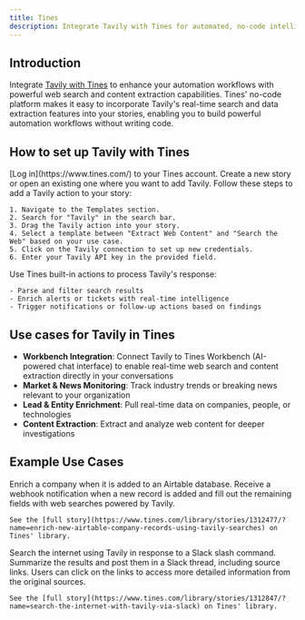 ```yaml
---
title: Tines
description: Integrate Tavily with Tines for automated, no-code intelligence workflows.
---
```


## Introduction

Integrate [Tavily with Tines](https://www.tines.com/docs/credentials/connect-flows/tavily/) to enhance your automation workflows with powerful web search and content extraction capabilities. Tines' no-code platform makes it easy to incorporate Tavily's real-time search and data extraction features into your stories, enabling you to build powerful automation workflows without writing code.

## How to set up Tavily with Tines

<ExpandableGroup>
  <Expandable title="Step 1: Log in to Tines" default-open="false">
    [Log in](https://www.tines.com/) to your Tines account.
  </Expandable>

  <Expandable title="Step 2: Create or Open a Story" default-open="false">
    Create a new story or open an existing one where you want to add Tavily.
  </Expandable>

  <Expandable title="Step 3: Add a Tavily Action" default-open="false">
    Follow these steps to add a Tavily action to your story:

    1. Navigate to the Templates section.
    2. Search for "Tavily" in the search bar.
    3. Drag the Tavily action into your story.
    4. Select a template between "Extract Web Content" and "Search the Web" based on your use case.
    5. Click on the Tavily connection to set up new credentials.
    6. Enter your Tavily API key in the provided field.
  </Expandable>

  <Expandable title="Step 4: Process and Use Tavily Results" default-open="false">
    Use Tines built-in actions to process Tavily's response:

    - Parse and filter search results
    - Enrich alerts or tickets with real-time intelligence
    - Trigger notifications or follow-up actions based on findings
  </Expandable>
</ExpandableGroup>

## Use cases for Tavily in Tines

- **Workbench Integration**: Connect Tavily to Tines Workbench (AI-powered chat interface) to enable real-time web search and content extraction directly in your conversations
- **Market & News Monitoring**: Track industry trends or breaking news relevant to your organization
- **Lead & Entity Enrichment**: Pull real-time data on companies, people, or technologies
- **Content Extraction**: Extract and analyze web content for deeper investigations

## Example Use Cases

<ExpandableGroup>
  <Expandable title="Enrich new Airtable company records using Tavily search" default-open="false">
    Enrich a company when it is added to an Airtable database. Receive a webhook notification when a new record is added and fill out the remaining fields with web searches powered by Tavily.

    See the [full story](https://www.tines.com/library/stories/1312477/?name=enrich-new-airtable-company-records-using-tavily-searches) on Tines' library.
  </Expandable>

  <Expandable title="Search the internet with Tavily via Slack" default-open="false">
    Search the internet using Tavily in response to a Slack slash command. Summarize the results and post them in a Slack thread, including source links. Users can click on the links to access more detailed information from the original sources.

    See the [full story](https://www.tines.com/library/stories/1312847/?name=search-the-internet-with-tavily-via-slack) on Tines' library.
  </Expandable>
</ExpandableGroup>

